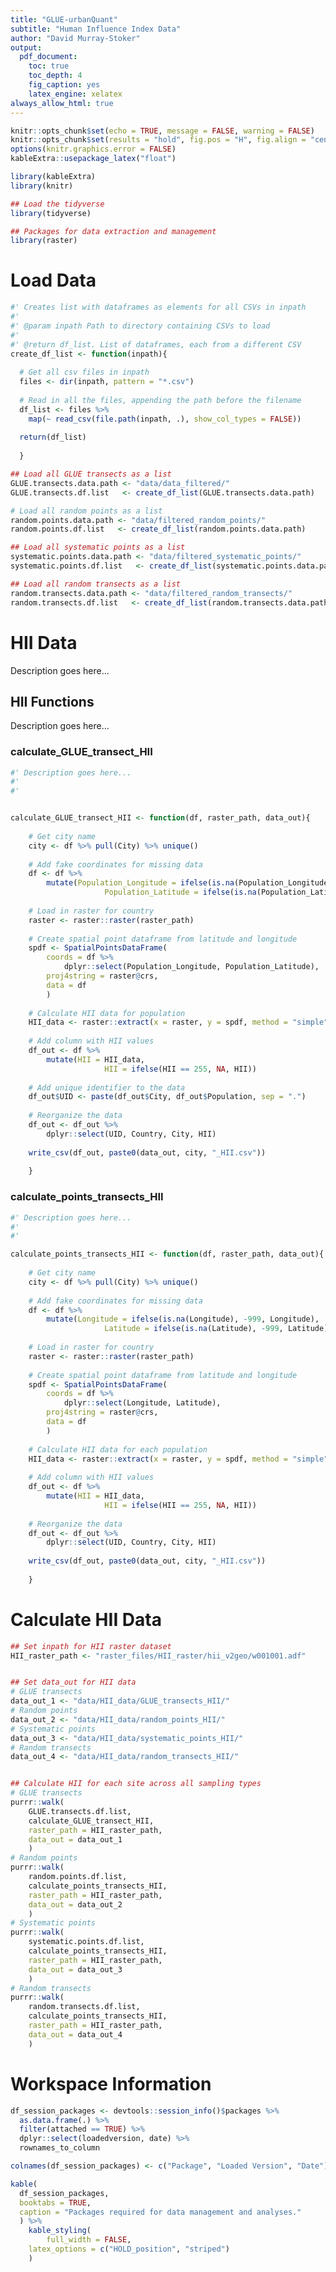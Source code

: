 ```yaml
---
title: "GLUE-urbanQuant"
subtitle: "Human Influence Index Data"
author: "David Murray-Stoker"
output:
  pdf_document:
    toc: true
    toc_depth: 4
    fig_caption: yes
    latex_engine: xelatex
always_allow_html: true
---
```


```r
knitr::opts_chunk$set(echo = TRUE, message = FALSE, warning = FALSE)
knitr::opts_chunk$set(results = "hold", fig.pos = "H", fig.align = "center", out.width = "92.5%")
options(knitr.graphics.error = FALSE)
kableExtra::usepackage_latex("float")
```

```r
library(kableExtra)
library(knitr)
```

```r
## Load the tidyverse
library(tidyverse)

## Packages for data extraction and management
library(raster)
```


# Load Data

```r
#' Creates list with dataframes as elements for all CSVs in inpath
#' 
#' @param inpath Path to directory containing CSVs to load
#' 
#' @return df_list. List of dataframes, each from a different CSV
create_df_list <- function(inpath){
  
  # Get all csv files in inpath
  files <- dir(inpath, pattern = "*.csv")
  
  # Read in all the files, appending the path before the filename
  df_list <- files %>%
    map(~ read_csv(file.path(inpath, .), show_col_types = FALSE))
  
  return(df_list)
  
  }
```

\vspace{10pt}

```r
## Load all GLUE transects as a list
GLUE.transects.data.path <- "data/data_filtered/"
GLUE.transects.df.list   <- create_df_list(GLUE.transects.data.path)

# Load all random points as a list
random.points.data.path <- "data/filtered_random_points/"
random.points.df.list   <- create_df_list(random.points.data.path)

## Load all systematic points as a list
systematic.points.data.path <- "data/filtered_systematic_points/"
systematic.points.df.list   <- create_df_list(systematic.points.data.path)

## Load all random transects as a list
random.transects.data.path <- "data/filtered_random_transects/"
random.transects.df.list   <- create_df_list(random.transects.data.path)
```




\newpage
# HII Data

Description goes here...



## HII Functions

Description goes here...




\newpage
### calculate_GLUE_transect_HII

```r
#' Description goes here...
#' 
#' 


calculate_GLUE_transect_HII <- function(df, raster_path, data_out){
	
	# Get city name
	city <- df %>% pull(City) %>% unique()
	
	# Add fake coordinates for missing data
	df <- df %>% 
		mutate(Population_Longitude = ifelse(is.na(Population_Longitude), -999, Population_Longitude),
					 Population_Latitude = ifelse(is.na(Population_Latitude), -999, Population_Latitude))
	
	# Load in raster for country
	raster <- raster::raster(raster_path)
	
	# Create spatial point dataframe from latitude and longitude
	spdf <- SpatialPointsDataFrame(
		coords = df %>% 
			dplyr::select(Population_Longitude, Population_Latitude),
		proj4string = raster@crs, 
		data = df
		)
	
	# Calculate HII data for population
	HII_data <- raster::extract(x = raster, y = spdf, method = "simple")
	
	# Add column with HII values
	df_out <- df %>% 
		mutate(HII = HII_data,
					 HII = ifelse(HII == 255, NA, HII))
	
	# Add unique identifier to the data
	df_out$UID <- paste(df_out$City, df_out$Population, sep = ".")
		
	# Reorganize the data
	df_out <- df_out %>%
		dplyr::select(UID, Country, City, HII)
	
	write_csv(df_out, paste0(data_out, city, "_HII.csv"))
	
	}
```




\newpage
### calculate_points_transects_HII

```r
#' Description goes here...
#' 
#' 

calculate_points_transects_HII <- function(df, raster_path, data_out){
	
	# Get city name
	city <- df %>% pull(City) %>% unique()
	
	# Add fake coordinates for missing data
	df <- df %>%
		mutate(Longitude = ifelse(is.na(Longitude), -999, Longitude),
					 Latitude = ifelse(is.na(Latitude), -999, Latitude))
	
	# Load in raster for country
	raster <- raster::raster(raster_path)
	
	# Create spatial point dataframe from latitude and longitude
	spdf <- SpatialPointsDataFrame(
		coords = df %>% 
			dplyr::select(Longitude, Latitude), 
		proj4string = raster@crs,
		data = df
		)
	
	# Calculate HII data for each population
	HII_data <- raster::extract(x = raster, y = spdf, method = "simple")
	
	# Add column with HII values
	df_out <- df %>% 
		mutate(HII = HII_data,
					 HII = ifelse(HII == 255, NA, HII))
	
	# Reorganize the data
	df_out <- df_out %>%
		dplyr::select(UID, Country, City, HII)
	
	write_csv(df_out, paste0(data_out, city, "_HII.csv"))
	
	}
```




\newpage
# Calculate HII Data

```r
## Set inpath for HII raster dataset
HII_raster_path <- "raster_files/HII_raster/hii_v2geo/w001001.adf"


## Set data_out for HII data
# GLUE transects
data_out_1 <- "data/HII_data/GLUE_transects_HII/"
# Random points
data_out_2 <- "data/HII_data/random_points_HII/"
# Systematic points
data_out_3 <- "data/HII_data/systematic_points_HII/"
# Random transects
data_out_4 <- "data/HII_data/random_transects_HII/"


## Calculate HII for each site across all sampling types
# GLUE transects
purrr::walk(
	GLUE.transects.df.list,
	calculate_GLUE_transect_HII,
	raster_path = HII_raster_path,
	data_out = data_out_1
	)
# Random points
purrr::walk(
	random.points.df.list,
	calculate_points_transects_HII,
	raster_path = HII_raster_path,
	data_out = data_out_2
	)
# Systematic points
purrr::walk(
	systematic.points.df.list,
	calculate_points_transects_HII,
	raster_path = HII_raster_path,
	data_out = data_out_3
	)
# Random transects
purrr::walk(
	random.transects.df.list,
	calculate_points_transects_HII,
	raster_path = HII_raster_path,
	data_out = data_out_4
	)
```




\newpage
# Workspace Information

```r
df_session_packages <- devtools::session_info()$packages %>% 
  as.data.frame(.) %>% 
  filter(attached == TRUE) %>% 
  dplyr::select(loadedversion, date) %>% 
  rownames_to_column

colnames(df_session_packages) <- c("Package", "Loaded Version", "Date")

kable(
  df_session_packages, 
  booktabs = TRUE,
  caption = "Packages required for data management and analyses."
  ) %>%
	kable_styling(
		full_width = FALSE,
  	latex_options = c("HOLD_position", "striped")
  	) 
```




